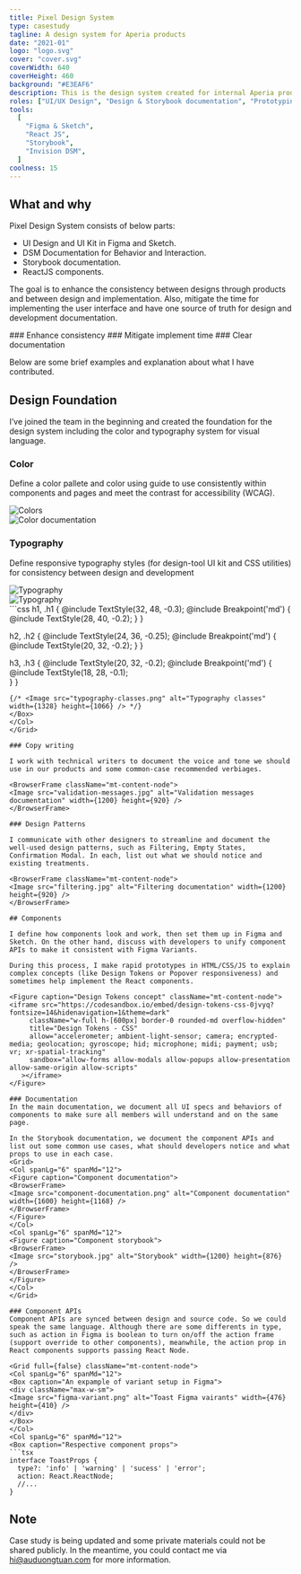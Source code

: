 ```yaml
---
title: Pixel Design System
type: casestudy
tagline: A design system for Aperia products
date: "2021-01"
logo: "logo.svg"
cover: "cover.svg"
coverWidth: 640
coverHeight: 460  
background: "#E3EAF6"
description: This is the design system created for internal Aperia products, which forms an end-to-end design language to create simple, intuitive and beautiful experiences.
roles: ["UI/UX Design", "Design & Storybook documentation", "Prototyping", "Front-end development"]
tools:
  [
    "Figma & Sketch",
    "React JS",
    "Storybook",
    "Invision DSM",
  ]
coolness: 15
---
```


## What and why

Pixel Design System consists of below parts:
- UI Design and UI Kit in Figma and Sketch.
- DSM Documentation for Behavior and Interaction.
- Storybook documentation.
- ReactJS components.

The goal is to enhance the consistency between designs through products and between design and implementation. Also, mitigate the time for implementing the user interface and have one source of truth for design and development documentation.
<Grid>
  <Col spanLg="4">
  <EmojiBox emoji="☑️">
  ### Enhance consistency
  </EmojiBox>
  </Col>
  <Col spanLg="4">
  <EmojiBox emoji="⏰">
  ### Mitigate implement time
  </EmojiBox>
  </Col>
  <Col spanLg="4">
  <EmojiBox emoji="📜">
  ### Clear documentation
  </EmojiBox>
  </Col>
</Grid>

Below are some brief examples and explanation about what I have contributed.

## Design Foundation

I’ve joined the team in the beginning and created the foundation for the design system including the color and typography system for visual language.

### Color

Define a color pallete and color using guide to use consistently within components and pages and meet the contrast for accessibility (WCAG).

<Grid>
<Col spanLg="6" spanMd="12">

<Box caption="Color system">
<Image src="colors.svg" alt="Colors" width={1320} height={1100} />
</Box>
</Col>
<Col spanLg="6" spanMd="12">

<Box caption="An expample of color usuage guide">
<div className="md:p-8">
<Image src="chart-colors-instruction.svg" alt="Color documentation" width={800} height={912} />
</div>
</Box>
</Col>
</Grid>

### Typography

Define responsive typography styles (for design-tool UI kit and CSS utilities) for consistency between design and development 

<Grid>
<Col spanLg="6" spanMd="12" className="row-span-2">
<Box caption="An expample of typography system and CSS ultility classes">
<Image src="typography-cheat-sheet.svg" alt="Typography" width={800} height={1140} />
</Box>
</Col>
<Col spanLg="6" spanMd="12" className="row-span-1">
<Box caption="Figma text styles">
<div className="max-w-[200px]"><Image src="figma-text-style.png" alt="Typography" width={476} height={882} /></div>
</Box>
</Col>
<Col spanLg="6" spanMd="12" className="row-span-1">
<Box caption="Respective CSS classes (SCSS)">
```css
h1, .h1 {
  @include TextStyle(32, 48, -0.3);
  @include Breakpoint('md') {
    @include TextStyle(28, 40, -0.2);
  } 
}

h2, .h2 {
  @include TextStyle(24, 36, -0.25);
  @include Breakpoint('md') {
    @include TextStyle(20, 32, -0.2);
  }
}

h3, .h3 {
  @include TextStyle(20, 32, -0.2);
  @include Breakpoint('md') {
    @include TextStyle(18, 28, -0.1);  
  } 
}
```
{/* <Image src="typography-classes.png" alt="Typography classes" width={1328} height={1066} /> */}
</Box>
</Col>
</Grid>

### Copy writing

I work with technical writers to document the voice and tone we should use in our products and some common-case recommended verbiages.

<BrowserFrame className="mt-content-node">
<Image src="validation-messages.jpg" alt="Validation messages documentation" width={1200} height={920} />
</BrowserFrame>

### Design Patterns

I communicate with other designers to streamline and document the well-used design patterns, such as Filtering, Empty States, Confirmation Modal. In each, list out what we should notice and existing treatments.

<BrowserFrame className="mt-content-node">
<Image src="filtering.jpg" alt="Filtering documentation" width={1200} height={920} />
</BrowserFrame>

## Components

I define how components look and work, then set them up in Figma and Sketch. On the other hand, discuss with developers to unify component APIs to make it consistent with Figma Variants.

During this process, I make rapid prototypes in HTML/CSS/JS to explain complex concepts (like Design Tokens or Popover responsiveness) and sometimes help implement the React components.

<Figure caption="Design Tokens concept" className="mt-content-node">
<iframe src="https://codesandbox.io/embed/design-tokens-css-0jvyq?fontsize=14&hidenavigation=1&theme=dark"
     className="w-full h-[600px] border-0 rounded-md overflow-hidden"
     title="Design Tokens - CSS"
     allow="accelerometer; ambient-light-sensor; camera; encrypted-media; geolocation; gyroscope; hid; microphone; midi; payment; usb; vr; xr-spatial-tracking"
     sandbox="allow-forms allow-modals allow-popups allow-presentation allow-same-origin allow-scripts"
   ></iframe>
</Figure>

### Documentation 
In the main documentation, we document all UI specs and behaviors of components to make sure all members will understand and on the same page.

In the Storybook documentation, we document the component APIs and list out some common use cases, what should developers notice and what props to use in each case.
<Grid>
<Col spanLg="6" spanMd="12">
<Figure caption="Component documentation">
<BrowserFrame>
<Image src="component-documentation.png" alt="Component documentation" width={1600} height={1168} />
</BrowserFrame>
</Figure>
</Col>
<Col spanLg="6" spanMd="12">
<Figure caption="Component storybook">
<BrowserFrame>
<Image src="storybook.jpg" alt="Storybook" width={1200} height={876} />
</BrowserFrame>
</Figure>
</Col>
</Grid>

### Component APIs
Component APIs are synced between design and source code. So we could speak the same language. Although there are some differents in type, such as action in Figma is boolean to turn on/off the action frame (support override to other components), meanwhile, the action prop in React components supports passing React Node.

<Grid full={false} className="mt-content-node">
<Col spanLg="6" spanMd="12">
<Box caption="An expample of variant setup in Figma">
<div className="max-w-sm">
<Image src="figma-variant.png" alt="Toast Figma vairants" width={476} height={410} />
</div>
</Box>
</Col>
<Col spanLg="6" spanMd="12">
<Box caption="Respective component props">
```tsx
interface ToastProps {
  type?: 'info' | 'warning' | 'sucess' | 'error';
  action: React.ReactNode;
  //...
}
```
</Box>
</Col>
</Grid>

## Note
Case study is being updated and some private materials could not be shared publicly. In the meantime, you could contact me via <Link href="mailto:hi@auduongtuan.com">hi@auduongtuan.com</Link> for more information.
